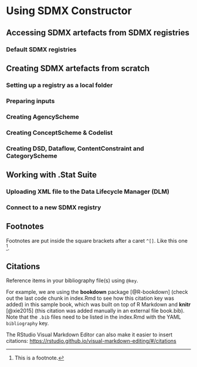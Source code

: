 # Using SDMX Constructor {#using}

## Accessing SDMX artefacts from SDMX registries {#accessing}

### Default SDMX registries

## Creating SDMX artefacts from scratch

### Setting up a registry as a local folder

### Preparing inputs

### Creating AgencyScheme

### Creating ConceptScheme & Codelist

### Creating DSD, Dataflow, ContentConstraint and CategoryScheme

## Working with .Stat Suite

### Uploading XML file to the Data Lifecycle Manager (DLM)

### Connect to a new SDMX registry {#connect}


## Footnotes

Footnotes are put inside the square brackets after a caret `^[]`. Like this one ^[This is a footnote.]. 

## Citations

Reference items in your bibliography file(s) using `@key`.

For example, we are using the **bookdown** package [@R-bookdown] (check out the last code chunk in index.Rmd to see how this citation key was added) in this sample book, which was built on top of R Markdown and **knitr** [@xie2015] (this citation was added manually in an external file book.bib). 
Note that the `.bib` files need to be listed in the index.Rmd with the YAML `bibliography` key.


The RStudio Visual Markdown Editor can also make it easier to insert citations: <https://rstudio.github.io/visual-markdown-editing/#/citations>
